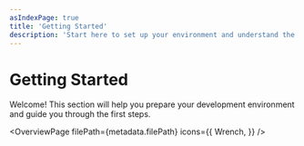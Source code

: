 ```yaml
---
asIndexPage: true
title: 'Getting Started'
description: 'Start here to set up your environment and understand the basics.'
---
```


# Getting Started

Welcome! This section will help you prepare your development environment and guide you through the first steps.


<OverviewPage
  filePath={metadata.filePath}
  icons={{
    Wrench,
  }}
/>
